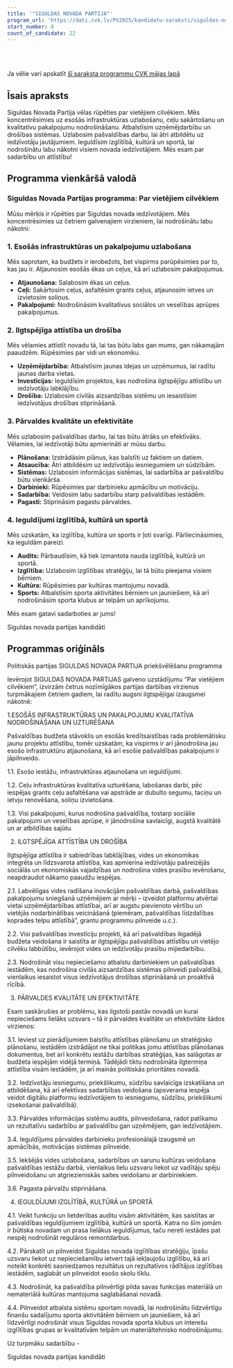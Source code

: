 ```yaml
---
title: '"SIGULDAS NOVADA PARTIJA"'
program_url: 'https://dati.cvk.lv/PV2025/kandidatu-saraksti/siguldas-novads/siguldas-novada-partija'
start_number: 8
count_of_candidate: 22
---
```



<Badge text="Infrastruktūras atjaunošana" variant="note" size="small" /> <Badge text="Ilgtspējīga attīstība" variant="note" size="small" /> <Badge text="Pārvaldes efektivitāte" variant="note" size="small" /> <Badge text="Ieguldījumi izglītībā" variant="note" size="small" /> <Badge text="Atbalsts sportam" variant="note" size="small" />

<br/><br/> 

<Card title='Šis ir mākslīga intelekta ģenerēts apraksts' icon='starlight'>
    Ja vēlie vari apskatīt <a href={frontmatter.program_url} target='_blank'>šī saraksta programmu CVK mājas lapā</a>
    </Card>

## Īsais apraksts

Siguldas Novada Partija vēlas rūpēties par vietējiem cilvēkiem. Mēs koncentrēsimies uz esošās infrastruktūras uzlabošanu, ceļu sakārtošanu un kvalitatīvu pakalpojumu nodrošināšanu. Atbalstīsim uzņēmējdarbību un drošības sistēmas. Uzlabosim pašvaldības darbu, lai ātri atbildētu uz iedzīvotāju jautājumiem. Ieguldīsim izglītībā, kultūrā un sportā, lai nodrošinātu labu nākotni visiem novada iedzīvotājiem. Mēs esam par sadarbību un attīstību!

## Programma vienkāršā valodā

### Siguldas Novada Partijas programma: Par vietējiem cilvēkiem

Mūsu mērķis ir rūpēties par Siguldas novada iedzīvotājiem. Mēs koncentrēsimies uz četriem galvenajiem virzieniem, lai nodrošinātu labu nākotni:

### 1. Esošās infrastruktūras un pakalpojumu uzlabošana

Mēs saprotam, ka budžets ir ierobežots, bet vispirms parūpēsimies par to, kas jau ir. Atjaunosim esošās ēkas un ceļus, kā arī uzlabosim pakalpojumus.

*   **Atjaunošana:** Salabosim ēkas un ceļus.
*   **Ceļi:** Sakārtosim ceļus, asfaltēsim grants ceļus, atjaunosim ietves un izvietosim soliņus.
*   **Pakalpojumi:** Nodrošināsim kvalitatīvus sociālos un veselības aprūpes pakalpojumus.

### 2. Ilgtspējīga attīstība un drošība

Mēs vēlamies attīstīt novadu tā, lai tas būtu labs gan mums, gan nākamajām paaudzēm. Rūpēsimies par vidi un ekonomiku.

*   **Uzņēmējdarbība:** Atbalstīsim jaunas idejas un uzņēmumus, lai radītu jaunas darba vietas.
*   **Investīcijas:** Ieguldīsim projektos, kas nodrošina ilgtspējīgu attīstību un iedzīvotāju labklājību.
*   **Drošība:** Uzlabosim civilās aizsardzības sistēmu un iesaistīsim iedzīvotājus drošības stiprināšanā.

### 3. Pārvaldes kvalitāte un efektivitāte

Mēs uzlabosim pašvaldības darbu, lai tas būtu ātrāks un efektīvāks. Vēlamies, lai iedzīvotāji būtu apmierināti ar mūsu darbu.

*   **Plānošana:** Izstrādāsim plānus, kas balstīti uz faktiem un datiem.
*   **Atsaucība:** Ātri atbildēsim uz iedzīvotāju iesniegumiem un sūdzībām.
*   **Sistēmas:** Uzlabosim informācijas sistēmas, lai sadarbība ar pašvaldību būtu vienkārša.
*   **Darbinieki:** Rūpēsimies par darbinieku apmācību un motivāciju.
*   **Sadarbība:** Veidosim labu sadarbību starp pašvaldības iestādēm.
*   **Pagasti:** Stiprināsim pagastu pārvaldes.

### 4. Ieguldījumi izglītībā, kultūrā un sportā

Mēs uzskatām, ka izglītība, kultūra un sports ir ļoti svarīgi. Pārliecināsimies, ka ieguldām pareizi.

*   **Audits:** Pārbaudīsim, kā tiek izmantota nauda izglītībā, kultūrā un sportā.
*   **Izglītība:** Uzlabosim izglītības stratēģiju, lai tā būtu pieejama visiem bērniem.
*   **Kultūra:** Rūpēsimies par kultūras mantojumu novadā.
*   **Sports:** Atbalstīsim sporta aktivitātes bērniem un jauniešiem, kā arī nodrošināsim sporta klubus ar telpām un aprīkojumu.

Mēs esam gatavi sadarboties ar jums!

Siguldas novada partijas kandidāti

## Programmas oriģināls

Politiskās partijas SIGULDAS NOVADA PARTIJA priekšvēlēšanu programma


Ievērojot SIGULDAS NOVADA PARTIJAS galveno uzstādījumu “Par vietējiem cilvēkiem”, izvirzām četrus nozīmīgākos partijas darbības virzienus turpmākajiem četriem gadiem, lai radītu augsni ilgtspējīgai izaugsmei nākotnē:


1.ESOŠĀS INFRASTRUKTŪRAS UN PAKALPOJUMU KVALITATĪVA NODROŠINĀŠANA UN UZTURĒŠANA

Pašvaldības budžeta stāvoklis un esošās kredītsaistības rada problemātisku jaunu projektu attīstību, tomēr uzskatām, ka vispirms ir arī jānodrošina jau esošo infrastruktūru atjaunošana, kā arī esošie pašvaldības pakalpojumi ir jāpilnveido.

1.1. Esošo iestāžu, infrastruktūras atjaunošana un ieguldījumi.

1.2. Ceļu infrastruktūras kvalitatīva uzturēšana, labošanas darbi, pēc iespējas grants ceļu asfaltēšana vai apstrāde ar dubulto segumu, taciņu un ietvju renovēšana, soliņu izvietošana.

1.3. Visi pakalpojumi, kurus nodrošina pašvaldība, tostarp sociālie pakalpojumi un veselības aprūpe, ir jānodrošina savlaicīgi, augstā kvalitātē un ar atbildības sajūtu.


2. ILGTSPĒJĪGA ATTĪSTĪBA UN DROŠĪBA

Ilgtspējīga attīstība ir sabiedrības labklājības, vides un ekonomikas integrēta un līdzsvarota attīstība, kas apmierina iedzīvotāju pašreizējās sociālās un ekonomiskās vajadzības un nodrošina vides prasību ievērošanu, neapdraudot nākamo paaudžu iespējas.

2.1. Labvēlīgas vides radīšana inovācijām pašvaldības darbā, pašvaldības pakalpojumu sniegšanā uzņēmējiem ar mērķi – izveidot platformu atvērtai vietai uzņēmējdarbības attīstībai, arī ar augstu pievienoto vērtību un vietējās nodarbinātības veicināšanā (piemēram, pašvaldības līdzdalības koprades telpu attīstībā”, grantu programmu pilnveide u.c.).

2.2. Visi pašvaldības investīciju projekti, kā arī pašvaldības ikgadējā budžeta veidošana ir saistīta ar ilgtspējīgu pašvaldības attīstību un vietējo cilvēku labbūtību, ievērojot vides un iedzīvotāju prasību mijiedarbību.

2.3. Nodrošināt visu nepieciešamo atbalstu darbiniekiem un pašvaldības iestādēm, kas nodrošina civilās aizsardzības sistēmas pilnveidi pašvaldībā, vienlaikus iesaistot visus iedzīvotājus drošības stiprināšanā un proaktīvā rīcībā.


3. PĀRVALDES KVALITĀTE UN EFEKTIVITĀTE

Esam saskārušies ar problēmu, kas ilgstoši pastāv novadā un kurai nepieciešams lielāks uzsvars – tā ir pārvaldes kvalitāte un efektivitāte šādos virzienos:

3.1. Ieviest uz pierādījumiem balstītu attīstības plānošanu un stratēģisko plānošanu, iestādēm izstrādājot ne tikai politikas jomu attīstības plānošanas dokumentus, bet arī konkrētu iestāžu darbības stratēģijas, kas salāgotas ar budžeta iespējām vidējā termiņā. Tādējādi tiktu nodrošināta ilgtermiņa attīstība visām iestādēm, ja arī mainās politiskās prioritātes novadā.

3.2. Iedzīvotāju iesniegumu, priekšlikumu, sūdzību savlaicīga izskatīšana un atbildēšana, kā arī efektīvas sadarbības veidošana (apsverama iespēja veidot digitālu platformu iedzīvotājiem to iesniegumu, sūdzību, priekšlikumi izsekošanai pašvaldībā).

3.3. Pārvaldes informācijas sistēmu audits, pilnveidošana, radot patīkamu un rezultatīvu sadarbību ar pašvaldību gan uzņēmējiem, gan iedzīvotājiem.

3.4. Ieguldījums pārvaldes darbinieku profesionālajā izaugsmē un apmācībās, motivācijas sistēmas pilnveide.

3.5. Iekšējās vides uzlabošana, sadarbības un sarunu kultūras veidošana pašvaldības iestāžu darbā, vienlaikus lielu uzsvaru liekot uz vadītāju spēju pilnveidošanu un atgriezieniskās saites veidošanu ar darbiniekiem.

3.6. Pagasta pārvalžu stiprināšana.


4. IEGULDĪJUMI IZGLĪTĪBĀ, KULTŪRĀ un SPORTĀ

4.1. Veikt funkciju un lietderības auditu visām aktivitātēm, kas saistītas ar pašvaldības ieguldījumiem izglītībā, kultūrā un sportā. Katra no šīm jomām ir būtiska novadam un prasa lielākus ieguldījumus, taču nereti iestādes pat nespēj nodrošināt regulāros remontdarbus.

4.2. Pārskatīt un pilnveidot Siguldas novada izglītības stratēģiju, īpašu uzsvaru liekot uz nepieciešamību ietvert tajā iekļaujošu izglītību, kā arī noteikt konkrēti sasniedzamos rezultātus un rezultatīvos rādītājus izglītības iestādēm, saglabāt un pilnveidot esošo skolu tīklu.

4.3. Nodrošināt, ka pašvaldība pilnvērtīgi pilda savas funkcijas materiālā un nemateriālā kultūras mantojuma saglabāšanai novadā.

4.4. Pilnveidot atbalsta sistēmu sportam novadā, lai nodrošinātu līdzvērtīgu finanšu sadalījumu sporta aktivitātēm bērniem un jauniešiem, kā arī līdzvērtīgi nodrošināt visus Siguldas novada sporta klubus un interešu izglītības grupas ar kvalitatīvām telpām un materiāltehnisko nodrošinājumu.


Uz turpmāku sadarbību -

Siguldas novada partijas kandidāti
